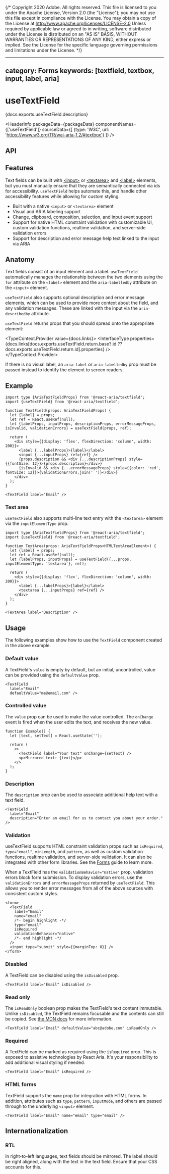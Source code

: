 {/* Copyright 2020 Adobe. All rights reserved.
This file is licensed to you under the Apache License, Version 2.0 (the "License");
you may not use this file except in compliance with the License. You may obtain a copy
of the License at http://www.apache.org/licenses/LICENSE-2.0
Unless required by applicable law or agreed to in writing, software distributed under
the License is distributed on an "AS IS" BASIS, WITHOUT WARRANTIES OR REPRESENTATIONS
OF ANY KIND, either express or implied. See the License for the specific language
governing permissions and limitations under the License. */}




---
category: Forms
keywords: [textfield, textbox, input, label, aria]
---

# useTextField

<PageDescription>{docs.exports.useTextField.description}</PageDescription>

<HeaderInfo
  packageData={packageData}
  componentNames={['useTextField']}
  sourceData={[
    {type: 'W3C', url: 'https://www.w3.org/TR/wai-aria-1.2/#textbox'}
  ]} />

## API

<FunctionAPI function={docs.exports.useTextField} links={docs.links} />

## Features

Text fields can be built with [&lt;input&gt;](https://developer.mozilla.org/en-US/docs/Web/HTML/Element/input)
or [&lt;textarea&gt;](https://developer.mozilla.org/en-US/docs/Web/HTML/Element/textarea)
and [&lt;label&gt;](https://developer.mozilla.org/en-US/docs/Web/HTML/Element/label) elements,
but you must manually ensure that they are semantically connected via ids for accessibility.
`useTextField` helps automate this, and handle other accessibility features while
allowing for custom styling.

* Built with a native `<input>` or `<textarea>` element
* Visual and ARIA labeling support
* Change, clipboard, composition, selection, and input event support
* Support for native HTML constraint validation with customizable UI, custom validation functions, realtime validation, and server-side validation errors
* Support for description and error message help text linked to the input via ARIA

## Anatomy

<Anatomy />

Text fields consist of an input element and a label. `useTextField` automatically manages
the relationship between the two elements using the `for` attribute on the `<label>` element
and the `aria-labelledby` attribute on the `<input>` element.

`useTextField` also supports optional description and error message elements, which can be used
to provide more context about the field, and any validation messages. These are linked with the
input via the `aria-describedby` attribute.

`useTextField` returns props that you should spread onto the appropriate element:

<TypeContext.Provider value={docs.links}>
  <InterfaceType properties={docs.links[docs.exports.useTextField.return.base?.id ?? docs.exports.useTextField.return.id].properties} />
</TypeContext.Provider>

If there is no visual label, an `aria-label` or `aria-labelledby` prop must be passed instead
to identify the element to screen readers.

## Example

```tsx example export=true
import type {AriaTextFieldProps} from '@react-aria/textfield';
import {useTextField} from '@react-aria/textfield';

function TextField(props: AriaTextFieldProps) {
  let {label} = props;
  let ref = React.useRef(null);
  let {labelProps, inputProps, descriptionProps, errorMessageProps, isInvalid, validationErrors} = useTextField(props, ref);

  return (
    <div style={{display: 'flex', flexDirection: 'column', width: 200}}>
      <label {...labelProps}>{label}</label>
      <input {...inputProps} ref={ref} />
      {props.description && <div {...descriptionProps} style={{fontSize: 12}}>{props.description}</div>}
      {isInvalid && <div {...errorMessageProps} style={{color: 'red', fontSize: 12}}>{validationErrors.join(' ')}</div>}
    </div>
  );
}

<TextField label="Email" />
```

### Text area

`useTextField` also supports multi-line text entry with the `<textarea>` element via the `inputElementType` prop.

```tsx example
import type {AriaTextFieldProps} from '@react-aria/textfield';
import {useTextField} from '@react-aria/textfield';

function TextArea(props: AriaTextFieldProps<HTMLTextAreaElement>) {
  let {label} = props;
  let ref = React.useRef(null);
  let {labelProps, inputProps} = useTextField({...props, inputElementType: 'textarea'}, ref);

  return (
    <div style={{display: 'flex', flexDirection: 'column', width: 200}}>
      <label {...labelProps}>{label}</label>
      <textarea {...inputProps} ref={ref} />
    </div>
  );
}

<TextArea label="Description" />
```

## Usage

The following examples show how to use the `TextField` component created in the above example.

### Default value

A TextField's `value` is empty by default, but an initial, uncontrolled, value can be provided using the `defaultValue` prop.

```tsx example
<TextField
  label="Email"
  defaultValue="me@email.com" />
```

### Controlled value

The `value` prop can be used to make the value controlled. The `onChange` event is fired when the user edits the text, and receives the new value.

```tsx example
function Example() {
  let [text, setText] = React.useState('');

  return (
    <>
      <TextField label="Your text" onChange={setText} />
      <p>Mirrored text: {text}</p>
    </>
  );
}
```

### Description

The `description` prop can be used to associate additional help text with a text field.

```tsx example
<TextField
  label="Email"
  description="Enter an email for us to contact you about your order." />
```

### Validation

useTextField supports HTML constraint validation props such as `isRequired`, `type="email"`, `minLength`, and `pattern`, as well as custom validation functions, realtime validation, and server-side validation. It can also be integrated with other form libraries. See the [Forms](forms.html) guide to learn more.

When a TextField has the `validationBehavior="native"` prop, validation errors block form submission. To display validation errors, use the `validationErrors` and `errorMessageProps` returned by `useTextField`. This allows you to render error messages from all of the above sources with consistent custom styles.

```tsx example
<form>
  <TextField
    label="Email"
    name="email"
    /*- begin highlight -*/
    type="email"
    isRequired
    validationBehavior="native"
    /*- end highlight -*/
  />
  <input type="submit" style={{marginTop: 8}} />
</form>
```

### Disabled

A TextField can be disabled using the `isDisabled` prop.

```tsx example
<TextField label="Email" isDisabled />
```

### Read only

The `isReadOnly` boolean prop makes the TextField's text content immutable. Unlike `isDisabled`, the TextField remains focusable
and the contents can still be copied. See [the MDN docs](https://developer.mozilla.org/en-US/docs/Web/HTML/Attributes/readonly) for more information.

```tsx example
<TextField label="Email" defaultValue="abc@adobe.com" isReadOnly />
```

### Required

A TextField can be marked as required using the `isRequired` prop. This is exposed to assistive technologies by React Aria. It's your responsibility to add additional visual styling if needed.

```tsx example
<TextField label="Email" isRequired />
```

### HTML forms

TextField supports the `name` prop for integration with HTML forms. In addition, attributes such as `type`, `pattern`, `inputMode`, and others are passed through to the underlying `<input>` element.

```tsx example
<TextField label="Email" name="email" type="email" />
```

## Internationalization

### RTL

In right-to-left languages, text fields should be mirrored. The label should be right aligned,
along with the text in the text field. Ensure that your CSS accounts for this.
